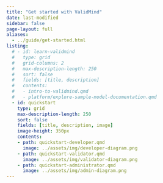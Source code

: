```yaml
---
title: "Get started with ValidMind"
date: last-modified
sidebar: false
page-layout: full
aliases:
  - ../guide/get-started.html
listing:
  # - id: learn-validmind
  #   type: grid
  #   grid-columns: 2
  #   max-description-length: 250
  #   sort: false
  #   fields: [title, description]
  #   contents:
  #   - intro-to-validmind.qmd
  #   - platform/explore-sample-model-documentation.qmd
  - id: quickstart
    type: grid
    max-description-length: 250
    sort: false
    fields: [title, description, image]
    image-height: 350px
    contents:
    - path: quickstart-developer.qmd
      image: ../assets/img/developer-diagram.png
    - path: quickstart-validator.qmd
      image: ../assets/img/validator-diagram.png
    - path: quickstart-administrator.qmd
      image: ../assets/img/admin-diagram.png
---
```


<!-- Learn about ValidMind key concepts, explore some sample model documentation, and get up and running with our QuickStart guides.

## Learn about ValidMind

:::{#learn-validmind}
::: -->

<!-- ## QuickStart

Once you've signed up for ValidMind and familiarized yourself with some key concepts, get yourself up and running with one of our QuickStart guides: -->

:::{#quickstart}
:::